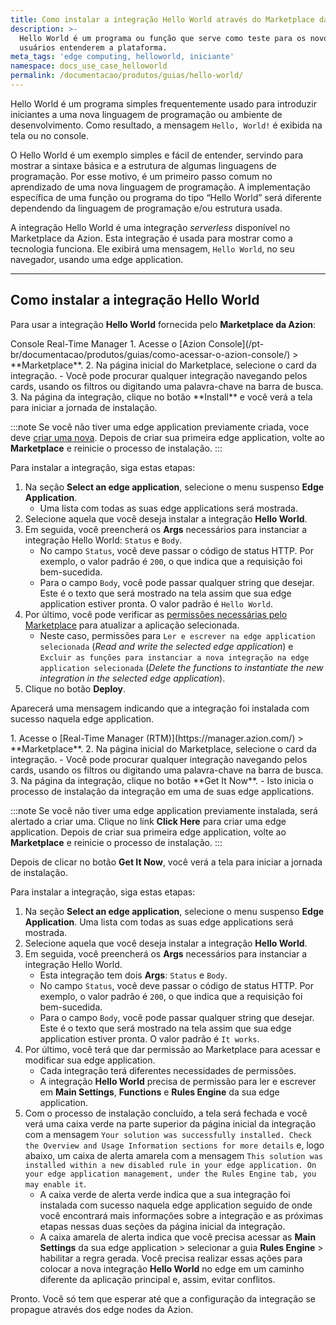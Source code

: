 ```yaml
---
title: Como instalar a integração Hello World através do Marketplace da Azion
description: >-
  Hello World é um programa ou função que serve como teste para os novos
  usuários entenderem a plataforma.
meta_tags: 'edge computing, helloworld, iniciante'
namespace: docs_use_case_helloworld
permalink: /documentacao/produtos/guias/hello-world/
---
```




Hello World é um programa simples frequentemente usado para introduzir iniciantes a uma nova linguagem de programação ou ambiente de desenvolvimento. Como resultado, a mensagem `Hello, World!` é exibida na tela ou no console.

O Hello World é um exemplo simples e fácil de entender, servindo para mostrar a sintaxe básica e a estrutura de algumas linguagens de programação. Por esse motivo, é um primeiro passo comum no aprendizado de uma nova linguagem de programação. A implementação específica de uma função ou programa do tipo “Hello World” será diferente dependendo da linguagem de programação e/ou estrutura usada.

A integração Hello World é uma integração *serverless* disponível no Marketplace da Azion. Esta integração é usada para mostrar como a tecnologia funciona. Ele exibirá uma mensagem, `Hello World`, no seu navegador, usando uma edge application.

---

## Como instalar a integração Hello World

Para usar a integração **Hello World** fornecida pelo **Marketplace da Azion**:

<Tabs client:visible>
    <Fragment slot="tab.console">Console</Fragment>
    <Fragment slot="tab.rtm">Real-Time Manager</Fragment>

<Fragment slot="panel.console">
1. Acesse o [Azion Console](/pt-br/documentacao/produtos/guias/como-acessar-o-azion-console/) > **Marketplace**.
2. Na página inicial do Marketplace, selecione o card da integração.
   - Você pode procurar qualquer integração navegando pelos cards, usando os filtros ou digitando uma palavra-chave na barra de busca.
3. Na página da integração, clique no botão **Install** e você verá a tela para iniciar a jornada de instalação.

:::note
Se você não tiver uma edge application previamente criada, voce deve [criar uma nova](/pt-br/documentacao/produtos/guias/build/visao-geral/). Depois de criar sua primeira edge application, volte ao **Marketplace** e reinicie o processo de instalação.
:::

Para instalar a integração, siga estas etapas:

1. Na seção **Select an edge application**, selecione o menu suspenso **Edge Application**.
   - Uma lista com todas as suas edge applications será mostrada.
2. Selecione aquela que você deseja instalar a integração **Hello World**.
3. Em seguida, você preencherá os **Args** necessários para instanciar a integração Hello World: `Status` e `Body`.
   - No campo `Status`, você deve passar o código de status HTTP. Por exemplo, o valor padrão é `200`, o que indica que a requisição foi bem-sucedida.
   - Para o campo `Body`, você pode passar qualquer string que desejar. Este é o texto que será mostrado na tela assim que sua edge application estiver pronta. O valor padrão é `Hello World`.
4. Por último, você pode verificar as [permissões necessárias pelo Marketplace](/pt-br/documentacao/produtos/guias/permissoes-marketplace/) para atualizar a aplicação selecionada.
    - Neste caso, permissões para `Ler e escrever na edge application selecionada` (*Read and write the selected edge application*) e `Excluir as funções para instanciar a nova integração na edge application selecionada` (*Delete the functions to instantiate the new integration in the selected edge application*).
5. Clique no botão **Deploy**.

Aparecerá uma mensagem indicando que a integração foi instalada com sucesso naquela edge application.
</Fragment>

<Fragment slot="panel.rtm">
1. Acesse o [Real-Time Manager (RTM)](https://manager.azion.com/) > **Marketplace**.
2. Na página inicial do Marketplace, selecione o card da integração.
   - Você pode procurar qualquer integração navegando pelos cards, usando os filtros ou digitando uma palavra-chave na barra de busca.
3. Na página da integração, clique no botão **Get It Now**.
   - Isto inicia o processo de instalação da integração em uma de suas edge applications.

:::note
Se você não tiver uma edge application previamente instalada, será alertado a criar uma. Clique no link **Click Here** para criar uma edge application. Depois de criar sua primeira edge application, volte ao **Marketplace** e reinicie o processo de instalação.
:::

Depois de clicar no botão **Get It Now**, você verá a tela para iniciar a jornada de instalação. 

Para instalar a integração, siga estas etapas:

1. Na seção **Select an edge application**, selecione o menu suspenso **Edge Application**. Uma lista com todas as suas edge applications será mostrada.
2. Selecione aquela que você deseja instalar a integração **Hello World**.
3. Em seguida, você preencherá os **Args** necessários para instanciar a integração Hello World.
   - Esta integração tem dois **Args**: `Status` e `Body`.
    - No campo `Status`, você deve passar o código de status HTTP. Por exemplo, o valor padrão é `200`, o que indica que a requisição foi bem-sucedida.
   - Para o campo `Body`, você pode passar qualquer string que desejar. Este é o texto que será mostrado na tela assim que sua edge application estiver pronta. O valor padrão é `It works`.
4. Por último, você terá que dar permissão ao Marketplace para acessar e modificar sua edge application.
   - Cada integração terá diferentes necessidades de permissões.
   - A integração **Hello World** precisa de permissão para ler e escrever em **Main Settings**, **Functions** e **Rules Engine** da sua edge application.
5. Com o processo de instalação concluído, a tela será fechada e você verá uma caixa verde na parte superior da página inicial da integração com a mensagem `Your solution was successfully installed. Check the Overview and Usage Information sections for more details` e, logo abaixo, um caixa de alerta amarela com a mensagem `This solution was installed within a new disabled rule in your edge application. On your edge application management, under the Rules Engine tab, you may enable it`.
    - A caixa verde de alerta verde indica que a sua integração foi instalada com sucesso naquela edge application seguido de onde você encontrará mais informações sobre a integração e as próximas etapas nessas duas seções da página inicial da integração.
    - A caixa amarela de alerta indica que você precisa acessar as **Main Settings** da sua edge application > selecionar a guia **Rules Engine** > habilitar a regra gerada. Você precisa realizar essas ações para colocar a nova integração **Hello World** no edge em um caminho diferente da aplicação principal e, assim, evitar conflitos.

Pronto. Você só tem que esperar até que a configuração da integração se propague através dos edge nodes da Azion.
</Fragment>

</Tabs>